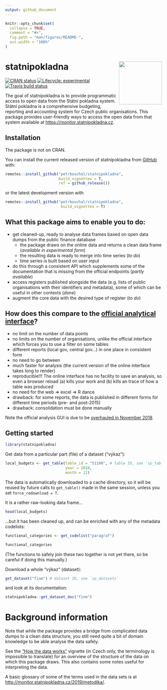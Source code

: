 ```yaml
---
output: github_document
---
```


<!-- README.md is generated from README.Rmd. Please edit that file -->

```r
knitr::opts_chunk$set(
  collapse = TRUE,
  comment = "#>",
  fig.path = "man/figures/README-",
  out.width = "100%"
)
```

# statnipokladna <img src='man/figures/logo.png' align="right" height="138" />

<!-- badges: start -->
[![CRAN status](https://www.r-pkg.org/badges/version/statnipokladna)](https://CRAN.R-project.org/package=statnipokladna)
[![Lifecycle: experimental](https://img.shields.io/badge/lifecycle-experimental-orange.svg)](https://www.tidyverse.org/lifecycle/#experimental)
[![Travis build status](https://travis-ci.org/petrbouchal/statnipokladna.svg?branch=master)](https://travis-ci.org/petrbouchal/statnipokladna)
<!-- badges: end -->

The goal of statnipokladna is to provide programmatic access to open data from the Státní pokladna system. Státní pokladna is a comprehensive budgeting, reporting and accounting system for Czech public organisations. This package provides user-friendly ways to access the open data from that system available at <https://monitor.statnipokladna.cz>.

## Installation

The package is not on CRAN.

You can install the current released version of statnipokladna from [GitHub](https://github.com/petrbouchal/statnipokladna) with:

``` r
remotes::install_github("petrbouchal/statnipokladna",
                        build_vignettes = T,
                        ref = github_release())
```

or the latest development version with

``` r
remotes::install_github("petrbouchal/statnipokladna",
                         build_vignettes = T)
```

## What this package aims to enable you to do:

- get cleaned-up, ready to analyse data frames based on open data dumps from the public finance database 
  - the package draws on the online data and returns a clean data frame (*available in experimental form*)
  - the resulting data is ready to merge into time series (*to do*)
  - time series is built based on user input 
- do this through a consistent API which supplements some of the documentation that is missing from the official endpoints (*partly available*)
- access registers published alongside the data (e.g. lists of public organisations with their identifiers and metadata), some of which can be useful in other contexts (*done*)
- augment the core data with the desired type of register (*to do*)

## How does this compare to the [official analytical interface](http://monitor.statnipokladna.cz/)?

- no limit on the number of data points
- no limits on the number of organisations, unlike the official interface which forces you to use a filter on some tables
- different reports (local gov, central gov...) in one place in consistent form
- no need to go between
- much faster for analysis (the current version of the online interface takes long to render)
- reproducible!!! The online interface has no facility to save an analysis, so even a browser reload (a) kills your work and (b) kills an trace of how a table was produced
- no need for the web => excel => R dance
- drawback: for some reports, the data is published in different forms for different time periods (pre- and post-2015)
- drawback: consolidation must be done manually

Note the official analysis GUI is due to be [overhauled in November 2018](https://twitter.com/otevrenadatamf/status/1190329092916289536).

## Getting started

```r
library(statnipokladna)
```

Get data from a particular part (file) of a dataset ("výkaz"):

```r
local_budgets <- get_table(table_id = "51100", # table ID, see `sp_tables`
                           year = 2018,
                           month = 12)
```

The data is automatically downloaded to a cache directory, so it will be reused by future calls to `get_table()` made in the same session, unless you set `force_redownload = T`. 

It is a rather raw-looking data frame...

```r
head(local_budgets)
```

...but it has been cleaned up, and can be enriched with any of the metadata codelists:

```r
functional_categories <- get_codelist("paragraf")
```

```r
functional_categories
```

(The functions to safely join these two together is not yet there, so be careful if doing this manually.)

Download a whole "výkaz" (dataset):

```r
get_dataset("finm") # dataset ID, see `sp_datasets`
```

and look at its documentation:

```r
statnipokladna::get_dataset_doc("finm")
```


# Background information

Note that while the package provides a bridge from complicated data dumps to a clean data structure, you still need quite a bit of domain knowledge to be able analyse the data safely.

See the ["How the data works"](https://petrbouchal.github.io/statnipokladna/articles/how-the-data-works.html) vignette (in Czech only, the terminology is impossible to translate) for an overview of the structure of the data on which this package draws. This also contains some notes useful for interpreting the data.

A basic glossary of some of the terms used in the data sets is at <http://monitor.statnipokladna.cz/2019/metodika/>.
